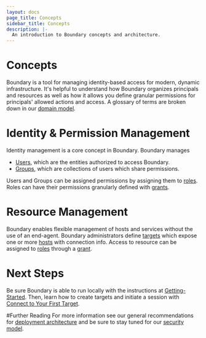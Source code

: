 ```yaml
---
layout: docs
page_title: Concepts
sidebar_title: Concepts
description: |-
  An introduction to Boundary concepts and architecture.
---
```



# Concepts
Boundary is a tool for managing identity-based access for modern, dynamic infrastructure. It's helpful to understand how Boundary organizes principals and resources as well as how it allows you define granular permissions for principals' allowed actions and access. A glossary of terms are broken down in our [domain model](/docs/concepts/domain-model).


# Identity & Permission Management
Identity management is a core concept in Boundary. Boundary manages
* [Users](/docs/concepts/domain-model/users), which are the entities authorized to access Boundary.
* [Groups](/docs/concepts/domain-model/groups), which are collections of users which share permissions.

Users and Groups can be assigned permissions by assigning them to [roles](/docs/concepts/domain-model/roles). Roles can have their permissions granularly defined with [grants](/docs/concepts/domain-model/grants). 


# Resource Management
Boundary enables flexible management of hosts and services without the use of an end-agent. Boundary administrators define [targets](/docs/concepts/domain-model/targets) which expose one or more [hosts](/docs/concepts/domain-model/hosts) with connection info. Access to resource can be assigned to [roles](/docs/concepts/domain-model/roles) through a [grant](/docs/concepts/domain-model/grants).

# Next Steps 
Be sure Boundary is able to run locally with the instructions at [Getting-Started](/docs/getting-started/index). Then, learn how to create targets and initiate a session with [Connect to Your First Target](/docs/getting-started/connect-to-target).

#Further Reading
For more information see our general recommendations for [deployment architecture](/docs/installing/production) and be sure to stay tuned for our [security model](/docs/concepts/security-model).
